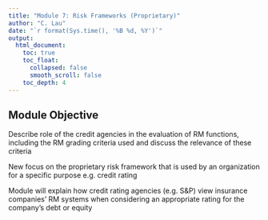 ```yaml
---
title: "Module 7: Risk Frameworks (Proprietary)"
author: "C. Lau"
date: "`r format(Sys.time(), '%B %d, %Y')`"
output: 
  html_document:
    toc: true
    toc_float:
      collapsed: false
      smooth_scroll: false
    toc_depth: 4
---
```


## Module Objective

Describe role of the credit agencies in the evaluation of RM functions, including the RM grading criteria used and discuss the relevance of these criteria

New focus on the proprietary risk framework that is used by an organization for a specific purpose e.g. credit rating

Module will explain how credit rating agencies (e.g. S&P) view insurance companies' RM systems when considering an appropriate rating for the company's debt or equity

